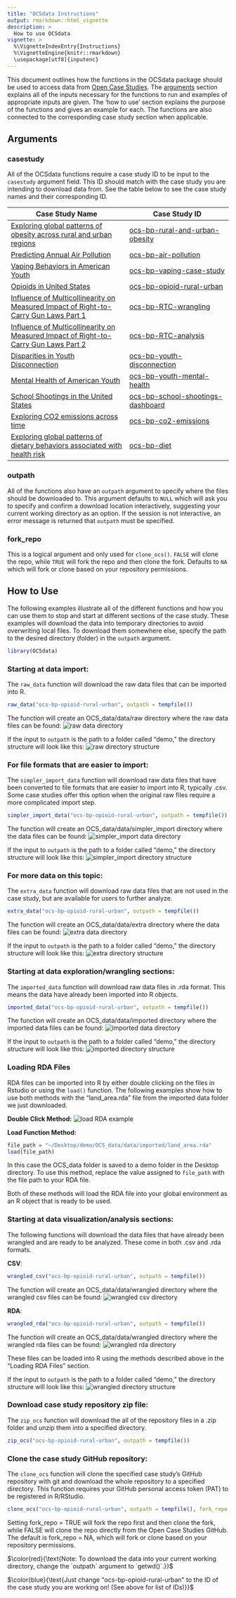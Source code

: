 ```yaml
---
title: "OCSdata Instructions"
output: rmarkdown::html_vignette
description: >
  How to use OCSdata
vignette: >
  %\VignetteIndexEntry{Instructions}
  %\VignetteEngine{knitr::rmarkdown}
  \usepackage[utf8]{inputenc}
---
```


This document outlines how the functions in the OCSdata package should be used to access data from [Open Case Studies](https://www.opencasestudies.org/). The [arguments](#Arguments) section explains all of the inputs necessary for the functions to run and examples of appropriate inputs are given. The 'how to use' section explains the purpose of the functions and gives an example for each. The functions are also connected to the corresponding case study section when applicable. 

## Arguments

### casestudy

All of the OCSdata functions require a case study ID to be input to the `casestudy` argument field. This ID should match with the case study you are intending to download data from. See the table below to see the case study names and their corresponding ID.

| Case Study Name | Case Study ID |  
| --------------- | ------------- |
| [Exploring global patterns of obesity across rural and urban regions](https://www.opencasestudies.org/ocs-bp-rural-and-urban-obesity/) | [ocs-bp-rural-and-urban-obesity](https://github.com/opencasestudies/ocs-bp-rural-and-urban-obesity) |
| [Predicting Annual Air Pollution](https://www.opencasestudies.org/ocs-bp-air-pollution/) | [ocs-bp-air-pollution](https://github.com/opencasestudies/ocs-bp-air-pollution) |
| [Vaping Behaviors in American Youth](https://www.opencasestudies.org/ocs-bp-vaping-case-study/) | [ocs-bp-vaping-case-study](https://github.com/opencasestudies/ocs-bp-vaping-case-study) |
| [Opioids in United States](https://www.opencasestudies.org/ocs-bp-opioid-rural-urban/) | [ocs-bp-opioid-rural-urban](https://github.com/opencasestudies/ocs-bp-opioid-rural-urban) |
| [Influence of Multicollinearity on Measured Impact of Right-to-Carry Gun Laws Part 1](https://www.opencasestudies.org/ocs-bp-RTC-wrangling/) | [ocs-bp-RTC-wrangling](https://github.com/opencasestudies/ocs-bp-RTC-wrangling) |
| [Influence of Multicollinearity on Measured Impact of Right-to-Carry Gun Laws Part 2](https://www.opencasestudies.org/ocs-bp-RTC-analysis/) | [ocs-bp-RTC-analysis](https://github.com/opencasestudies/ocs-bp-RTC-analysis) |
| [Disparities in Youth Disconnection](https://www.opencasestudies.org/ocs-bp-youth-disconnection/) | [ocs-bp-youth-disconnection](https://github.com/opencasestudies/ocs-bp-youth-disconnection) |
| [Mental Health of American Youth](https://www.opencasestudies.org/ocs-bp-youth-mental-health/) | [ocs-bp-youth-mental-health](https://github.com/opencasestudies/ocs-bp-youth-mental-health) |
| [School Shootings in the United States](https://www.opencasestudies.org/ocs-bp-school-shootings-dashboard/) | [ocs-bp-school-shootings-dashboard](https://github.com/opencasestudies/ocs-bp-school-shootings-dashboard) |
| [Exploring CO2 emissions across time](https://www.opencasestudies.org/ocs-bp-co2-emissions/) | [ocs-bp-co2-emissions](https://github.com/opencasestudies/ocs-bp-co2-emissions) |
| [Exploring global patterns of dietary behaviors associated with health risk](https://www.opencasestudies.org/ocs-bp-diet/) | [ocs-bp-diet](https://github.com/opencasestudies/ocs-bp-diet) |

### outpath

All of the functions also have an `outpath` argument to specify where the files should be downloaded to. This argument defaults to `NULL` which will ask you to specify and confirm a download location interactively, suggesting your current working directory as an option. If the session is not interactive, an error message is returned that `outpath` must be specified.

### fork_repo

This is a logical argument and only used for `clone_ocs()`. `FALSE` will clone the repo, while `TRUE` will fork the repo and then clone the fork. Defaults to `NA` which will fork or clone based on your repository permissions. 

## How to Use

The following examples illustrate all of the different functions and how you can use them to stop and start at different sections of the case study. These examples will download the data into temporary directories to avoid overwriting local files. To download them somewhere else, specify the path to the desired directory (folder) in the `outpath` argument. 

```R
library(OCSdata)
```

### Starting at data import:
The `raw_data` function will download the raw data files that can be imported into R.

```R
raw_data("ocs-bp-opioid-rural-urban", outpath = tempfile())
```

The function will create an OCS_data/data/raw directory where the raw data files can be found: 
![](https://raw.githubusercontent.com/mbreshock/images/master/OCSdata/raw_data_directory.gif "raw data directory")

If the input to `outpath` is the path to a folder called "demo," the directory structure will look like this: 
![](https://raw.githubusercontent.com/mbreshock/images/master/OCSdata/raw_data_directory_structure.png "raw directory structure")


### For file formats that are easier to import:
The `simpler_import_data` function will download raw data files that have been converted to file formats that are easier to import into R, typically .csv. Some case studies offer this option when the original raw files require a more complicated import step. 

```R
simpler_import_data("ocs-bp-opioid-rural-urban", outpath = tempfile())
```

The function will create an OCS_data/data/simpler_import directory where the data files can be found: 
![](https://raw.githubusercontent.com/mbreshock/images/master/OCSdata/simpler_data_directory.gif "simpler_import data directory")

If the input to `outpath` is the path to a folder called "demo," the directory structure will look like this: 
![](https://raw.githubusercontent.com/mbreshock/images/master/OCSdata/simpler_data_directory_structure.png "simpler_import directory structure")

### For more data on this topic: 
The `extra_data` function will download raw data files that are not used in the case study, but are available for users to further analyze. 

```R
extra_data("ocs-bp-opioid-rural-urban", outpath = tempfile())
```

The function will create an OCS_data/data/extra directory where the data files can be found: 
![](https://raw.githubusercontent.com/mbreshock/images/master/OCSdata/extra_data_directory.gif "extra data directory")

If the input to `outpath` is the path to a folder called "demo," the directory structure will look like this: 
![](https://raw.githubusercontent.com/mbreshock/images/master/OCSdata/extra_data_directory_structure.png "extra directory structure")

### Starting at data exploration/wrangling sections: 
The `imported_data` function will download raw data files in .rda format. This means the data have already been imported into R objects. 

```R
imported_data("ocs-bp-opioid-rural-urban", outpath = tempfile())
```
The function will create an OCS_data/data/imported directory where the imported data files can be found: 
![](https://raw.githubusercontent.com/mbreshock/images/master/OCSdata/imported_data_directory.gif "imported data directory")

If the input to `outpath` is the path to a folder called "demo," the directory structure will look like this: 
![](https://raw.githubusercontent.com/mbreshock/images/master/OCSdata/imported_data_directory_structure.png "imported directory structure")

### Loading RDA Files
RDA files can be imported into R by either double clicking on the files in Rstudio or using the `load()` function. The following examples show how to use both methods with the "land_area.rda" file from the imported data folder we just downloaded.

**Double Click Method:**
![](https://raw.githubusercontent.com/mbreshock/images/master/OCSdata/load_rda.gif "load RDA example")

**Load Function Method:**
```R
file_path = "~/Desktop/demo/OCS_data/data/imported/land_area.rda"
load(file_path)
```
In this case the OCS_data folder is saved to a demo folder in the Desktop directory. To use this method, replace the value assigned to `file_path` with the file path to your RDA file. 

Both of these methods will load the RDA file into your global environment as an R object that is ready to be used. 

### Starting at data visualization/analysis sections:
The following functions will download the data files that have already been wrangled and are ready to be analyzed. These come in both .csv and .rda formats.

**CSV**:
```R
wrangled_csv("ocs-bp-opioid-rural-urban", outpath = tempfile())
```
The function will create an OCS_data/data/wrangled directory where the wrangled csv files can be found: 
![](https://raw.githubusercontent.com/mbreshock/images/master/OCSdata/wrangled_csv_directory.gif "wrangled csv directory")

**RDA**:
```R
wrangled_rda("ocs-bp-opioid-rural-urban", outpath = tempfile())
```
The function will create an OCS_data/data/wrangled directory where the wrangled rda files can be found: 
![](https://raw.githubusercontent.com/mbreshock/images/master/OCSdata/wrangled_rda_directory.gif "wrangled rda directory")

These files can be loaded into R using the methods described above in the "Loading RDA Files" section.

If the input to `outpath` is the path to a folder called "demo," the directory structure will look like this: 
![](https://raw.githubusercontent.com/mbreshock/images/master/OCSdata/wrangled_data_directory_structure.png "wrangled directory structure")

### Download case study repository zip file: 
The `zip_ocs` function will download the all of the repository files in a .zip folder and unzip them into a specified directory. 

```R
zip_ocs("ocs-bp-opioid-rural-urban", outpath = tempfile())
```

### Clone the case study GitHub repository: 
The `clone_ocs` function will clone the specified case study's GitHub repository with git and download the whole repository to a specified directory. This function requires your GitHub personal access token (PAT) to be registered in R/RStudio.

```R
clone_ocs("ocs-bp-opioid-rural-urban", outpath = tempfile(), fork_repo = TRUE)
```
Setting fork_repo = TRUE will fork the repo first and then clone the fork, 
while FALSE will clone the repo directly from the Open Case Studies GitHub. 
The default is fork_repo = NA, which will fork or clone based on your repository permissions.  


$\color{red}{\text{Note: To download the data into your current working directory, change the `outpath` argument to `getwd()`.}}$ 

$\color{blue}{\text{Just change "ocs-bp-opioid-rural-urban" to the ID of the case study you are working on! (See above for list of IDs)}}$ 

